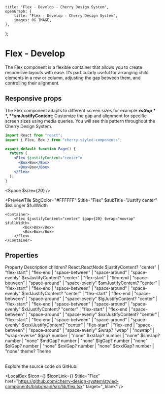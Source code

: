 
	title: "Flex - Develop - Cherry Design System",
	openGraph: {
		title: "Flex - Develop - Cherry Design System",
		images: OG_IMAGE,
	},
};

# Flex - Develop

The Flex component is a flexible container that allows you to create responsive layouts with ease. It’s particularly useful for arranging child elements in a row or column, adjusting the gap between them, and controlling their alignment.

## Responsive props

The Flex component adapts to different screen sizes for example **$xsGap**, **$smJustifyContent**: Customize the gap and alignment for specific screen sizes using media queries. You will see this pattern throughout the Cherry Design System.

```jsx
import React from "react";
import { Flex, Box } from "cherry-styled-components";

export default function Page() {
  return (
    <Flex $justifyContent="center">
      <Box>Box</Box>
      <Box>Box</Box>
    </Flex>
  );
}
```

<Space $size={20} />

<PreviewTile
	$bgColor="#FFFFFF"
	$title="Flex"
	$subTitle="Justify center"
	$isLonger
	$fullWidth
>
	<Container>
		<Flex $justifyContent="center" $gap={20} $wrap="nowrap" $fullWidth>
			<Box>Box</Box>
			<Box>Box</Box>
		</Flex>
	</Container>
</PreviewTile>

## Properties

<Table>
	<TableRow>
		<TableHead>Property</TableHead>
		<TableHead>Description</TableHead>
	</TableRow>
	<TableRow>
		<TableData $code>children?</TableData>
		<TableData>React.ReactNode</TableData>
	</TableRow>
	<TableRow>
		<TableData $code>$justifyContent?</TableData>
		<TableData>"center" | "flex-start"	| "flex-end	| "space-between" | "space-around" | "space-evenly"</TableData>
	</TableRow>
	<TableRow>
		<TableData $code>$xsJustifyContent?</TableData>
		<TableData>"center" | "flex-start"	| "flex-end	| "space-between" | "space-around" | "space-evenly"</TableData>
	</TableRow>
	<TableRow>
		<TableData $code>$smJustifyContent?</TableData>
		<TableData>"center" | "flex-start"	| "flex-end	| "space-between" | "space-around" | "space-evenly"</TableData>
	</TableRow>
	<TableRow>
		<TableData $code>$mdJustifyContent?</TableData>
		<TableData>"center" | "flex-start"	| "flex-end	| "space-between" | "space-around" | "space-evenly"</TableData>
	</TableRow>
	<TableRow>
		<TableData $code>$lgJustifyContent?</TableData>
		<TableData>"center" | "flex-start"	| "flex-end	| "space-between" | "space-around" | "space-evenly"</TableData>
	</TableRow>
	<TableRow>
		<TableData $code>$xlJustifyContent?</TableData>
		<TableData>"center" | "flex-start"	| "flex-end	| "space-between" | "space-around" | "space-evenly"</TableData>
	</TableRow>
	<TableRow>
		<TableData $code>$xxlJustifyContent?</TableData>
		<TableData>"center" | "flex-start"	| "flex-end	| "space-between" | "space-around" | "space-evenly"</TableData>
	</TableRow>
	<TableRow>
		<TableData $code>$xxxlJustifyContent?</TableData>
		<TableData>"center" | "flex-start"	| "flex-end	| "space-between" | "space-around" | "space-evenly"</TableData>
	</TableRow>
	<TableRow>
		<TableData $code>$wrap?</TableData>
		<TableData>"wrap" | "nowrap" | "wrap-reverse"</TableData>
	</TableRow>
	<TableRow>
		<TableData $code>$gap?</TableData>
		<TableData>number | "none"</TableData>
	</TableRow>
	<TableRow>
		<TableData $code>$xsGap?</TableData>
		<TableData>number | "none"</TableData>
	</TableRow>
	<TableRow>
		<TableData $code>$smGap?</TableData>
		<TableData>number | "none"</TableData>
	</TableRow>
	<TableRow>
		<TableData $code>$mdGap?</TableData>
		<TableData>number | "none"</TableData>
	</TableRow>
	<TableRow>
		<TableData $code>$lgGap?</TableData>
		<TableData>number | "none"</TableData>
	</TableRow>
	<TableRow>
		<TableData $code>$xlGap?</TableData>
		<TableData>number | "none"</TableData>
	</TableRow>
	<TableRow>
		<TableData $code>$xxlGap?</TableData>
		<TableData>number | "none"</TableData>
	</TableRow>
	<TableRow>
		<TableData $code>$xxxlGap?</TableData>
		<TableData>number | "none"</TableData>
	</TableRow>
	<TableRow>
		<TableData $code>theme?</TableData>
		<TableData>Theme</TableData>
	</TableRow>
</Table>

Explore the source code on GitHub:

<LocalBox
	$icon={<IconFile />}
	$iconLink={<IconGitHub />}
	$title="Flex"
	href="https://github.com/cherry-design-system/styled-components/blob/main/src/lib/flex.tsx"
	target="_blank"
/>
